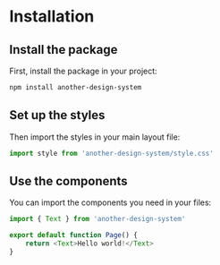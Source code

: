 # Installation

## Install the package

First, install the package in your project:

```bash
npm install another-design-system
```

## Set up the styles

Then import the styles in your main layout file:

```js
import style from 'another-design-system/style.css'
```

## Use the components

You can import the components you need in your files:

```js
import { Text } from 'another-design-system'

export default function Page() {
    return <Text>Hello world!</Text>
}
```

